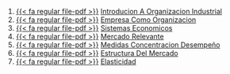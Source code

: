 1. [{{< fa regular file-pdf >}}](https://achalmaedison.netlify.app/microeconomia/organizacion-industrial/2023-06-12-introducion-a-organizacion-industrial/index.pdf) [Introducion A Organizacion Industrial](https://achalmaedison.netlify.app/microeconomia/organizacion-industrial/2023-06-12-introducion-a-organizacion-industrial)
2. [{{< fa regular file-pdf >}}](https://achalmaedison.netlify.app/microeconomia/organizacion-industrial/2023-06-13-empresa-como-organizacion/index.pdf) [Empresa Como Organizacion](https://achalmaedison.netlify.app/microeconomia/organizacion-industrial/2023-06-13-empresa-como-organizacion)
3. [{{< fa regular file-pdf >}}](https://achalmaedison.netlify.app/microeconomia/organizacion-industrial/2023-06-13-sistemas-economicos/index.pdf) [Sistemas Economicos](https://achalmaedison.netlify.app/microeconomia/organizacion-industrial/2023-06-13-sistemas-economicos)
4. [{{< fa regular file-pdf >}}](https://achalmaedison.netlify.app/microeconomia/organizacion-industrial/2023-06-15-mercado-relevante/index.pdf) [Mercado Relevante](https://achalmaedison.netlify.app/microeconomia/organizacion-industrial/2023-06-15-mercado-relevante)
5. [{{< fa regular file-pdf >}}](https://achalmaedison.netlify.app/microeconomia/organizacion-industrial/2023-06-16-medidas-concentracion-desempeño/index.pdf) [Medidas Concentracion Desempeño](https://achalmaedison.netlify.app/microeconomia/organizacion-industrial/2023-06-16-medidas-concentracion-desempeño)
6. [{{< fa regular file-pdf >}}](https://achalmaedison.netlify.app/microeconomia/organizacion-industrial/2023-06-17-estructura-del-mercado/index.pdf) [Estructura Del Mercado](https://achalmaedison.netlify.app/microeconomia/organizacion-industrial/2023-06-17-estructura-del-mercado)
7. [{{< fa regular file-pdf >}}](https://achalmaedison.netlify.app/microeconomia/organizacion-industrial/2023-06-23-elasticidad/index.pdf) [Elasticidad](https://achalmaedison.netlify.app/microeconomia/organizacion-industrial/2023-06-23-elasticidad)
